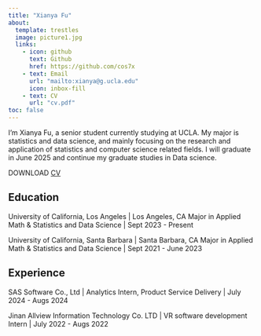 ```yaml
---
title: "Xianya Fu"
about:
  template: trestles
  image: picture1.jpg
  links:
    - icon: github
      text: Github
      href: https://github.com/cos7x
    - text: Email
      url: "mailto:xianya@g.ucla.edu"
      icon: inbox-fill
    - text: CV
      url: "cv.pdf"
toc: false
---
```


I'm Xianya Fu, a senior student currently studying at UCLA. My major is statistics and data science, and mainly focusing on the research and application of statistics and computer science related fields. I will graduate in June 2025 and continue my graduate studies in Data science.

DOWNLOAD [CV](/cv.pdf)

## Education

University of California, Los Angeles | Los Angeles, CA
Major in Applied Math & Statistics and Data Science | Sept 2023 - Present

University of California, Santa Barbara | Santa Barbara, CA
Major in Applied Math & Statistics and Data Science | Sept 2021 - June 2023

## Experience

SAS Software Co., Ltd | Analytics Intern, Product Service Delivery | July 2024 - Augs 2024

Jinan Allview Information Technology Co. LTD | VR software development Intern | July 2022 - Augs 2022